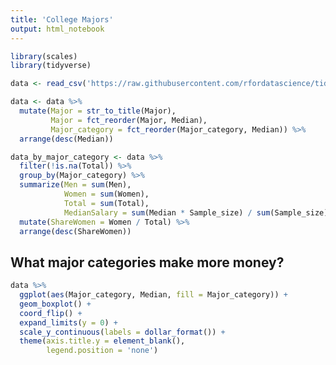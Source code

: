 ```yaml
---
title: 'College Majors'
output: html_notebook
---
```


```r
library(scales)
library(tidyverse)
```

```r
data <- read_csv('https://raw.githubusercontent.com/rfordatascience/tidytuesday/master/data/2018-10-16/recent-grads.csv')
```

```r
data <- data %>%
  mutate(Major = str_to_title(Major),
         Major = fct_reorder(Major, Median),
         Major_category = fct_reorder(Major_category, Median)) %>%
  arrange(desc(Median))
```

```r
data_by_major_category <- data %>%
  filter(!is.na(Total)) %>%
  group_by(Major_category) %>%
  summarize(Men = sum(Men),
            Women = sum(Women),
            Total = sum(Total),
            MedianSalary = sum(Median * Sample_size) / sum(Sample_size)) %>%
  mutate(ShareWomen = Women / Total) %>%
  arrange(desc(ShareWomen))
```

## What major categories make more money?

```r
data %>%
  ggplot(aes(Major_category, Median, fill = Major_category)) +
  geom_boxplot() +
  coord_flip() +
  expand_limits(y = 0) +
  scale_y_continuous(labels = dollar_format()) +
  theme(axis.title.y = element_blank(),
        legend.position = 'none')
```


